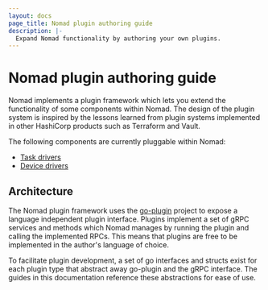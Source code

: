 ```yaml
---
layout: docs
page_title: Nomad plugin authoring guide
description: |-
  Expand Nomad functionality by authoring your own plugins.
---
```


# Nomad plugin authoring guide

Nomad implements a plugin framework which lets you extend the functionality of
some components within Nomad. The design of the plugin system is inspired by the
lessons learned from plugin systems implemented in other HashiCorp products such
as Terraform and Vault.

The following components are currently pluggable within Nomad:

- [Task drivers](/nomad/docs/plugins/task-driver)
- [Device drivers](/nomad/plugins/device-driver)

## Architecture

The Nomad plugin framework uses the [go-plugin][goplugin] project to expose
a language independent plugin interface. Plugins implement a set of gRPC
services and methods which Nomad manages by running the plugin and calling the
implemented RPCs. This means that plugins are free to be implemented in the
author's language of choice.

To facilitate plugin development, a set of go interfaces and structs exist for
each plugin type that abstract away go-plugin and the gRPC interface. The
guides in this documentation reference these abstractions for ease of use.

[goplugin]: https://github.com/hashicorp/go-plugin
